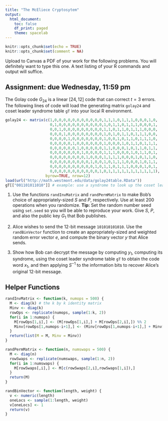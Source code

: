 ```yaml
---
title: "The McEliece Cryptosytem"
output:
  html_document:
    toc: false
    df_print: paged
    theme: spacelab
---
```


```r
knitr::opts_chunk$set(echo = TRUE)
knitr::opts_chunk$set(comment = NA)
```

Upload to Canvas a PDF of your work for the following problems. You will definitely want to type this one. A text listing of your R commands and output will suffice. 

## Assignment: due Wednesday, 11:59 pm

The Golay code $G_{24}$ is a linear $[24,12]$ code that can correct $t=3$ errors. The following lines of code will load the generating matrix `golay24` and coset leader syndrome table `gT` into your local R environment.

```r
golay24 <- matrix(c(1,0,0,0,0,0,0,0,0,0,0,0,1,1,1,0,1,1,1,0,0,0,1,0,
                    0,1,0,0,0,0,0,0,0,0,0,0,1,0,1,1,0,1,1,1,0,0,0,1,
                    0,0,1,0,0,0,0,0,0,0,0,0,1,1,0,1,1,0,1,1,1,0,0,0,
                    0,0,0,1,0,0,0,0,0,0,0,0,1,0,1,0,1,1,0,1,1,1,0,0,
                    0,0,0,0,1,0,0,0,0,0,0,0,1,0,0,1,0,1,1,0,1,1,1,0,
                    0,0,0,0,0,1,0,0,0,0,0,0,1,0,0,0,1,0,1,1,0,1,1,1,
                    0,0,0,0,0,0,1,0,0,0,0,0,1,1,0,0,0,1,0,1,1,0,1,1,
                    0,0,0,0,0,0,0,1,0,0,0,0,1,1,1,0,0,0,1,0,1,1,0,1,
                    0,0,0,0,0,0,0,0,1,0,0,0,1,1,1,1,0,0,0,1,0,1,1,0,
                    0,0,0,0,0,0,0,0,0,1,0,0,1,0,1,1,1,0,0,0,1,0,1,1,
                    0,0,0,0,0,0,0,0,0,0,1,0,1,1,0,1,1,1,0,0,0,1,0,1,
                    0,0,0,0,0,0,0,0,0,0,0,1,0,1,1,1,1,1,1,1,1,1,1,1),
                  byrow=TRUE, nrow=12)
load(url("http://math.westmont.edu/data/golay24table.RData"))
gT[["001101011010"]] # example: use a syndrome to look up the coset leader
```

1. Use the functions `randInvMatrix` and `randPermMatrix` to make Bob's choice of appropriately-sized $S$ and $P$, respectively. Use at least 200 operations when you randomize. **Tip:** Set the random number seed using `set.seed` so you will be able to reproduce your work. Give $S$, $P$, and also the public key $G_1$ that Bob publishes.

2. Alice wishes to send the 12-bit message `101010101010`. Use the `randBinVector` function to create an appropriately-sized and weighted random error vector $e$, and compute the binary vector $y$ that Alice sends. 

3. Show how Bob can decrypt the message by computing $y_1$, computing its syndrome, using the coset leader syndrome table `gT` to obtain the code word $x_1$, and then applying $S^{-1}$ to the information bits to recover Alice's original 12-bit message.

## Helper Functions

```r
randInvMatrix <- function(k, numops = 500) {
  M <- diag(k) # the k by k identity matrix
  Minv <- diag(k)
  rowOps <- replicate(numops, sample(1:k, 2))
  for(i in 1:numops) {
    M[rowOps[1,i],] <- (M[rowOps[1,i],] + M[rowOps[2,i],]) %% 2
    Minv[rowOps[1,numops-i+1],] <- (Minv[rowOps[1,numops-i+1],] + Minv[rowOps[2,numops-i+1],]) %% 2
  }
  return(list(M = M, Minv = Minv))
}
```

```r
randPermMatrix <- function(n, numswaps = 500) {
  M <- diag(n)
  rowSwaps <- replicate(numswaps, sample(1:n, 2))
  for(i in 1:numswaps) {
    M[rowSwaps[,i],] <- M[c(rowSwaps[2,i],rowSwaps[1,i]),]
  }
  return(M)
}
```

```r
randBinVector <- function(length, weight) {
  v <- numeric(length)
  oneLocs <- sample(1:length, weight)
  v[oneLocs] <- 1
  return(v)
}
```
